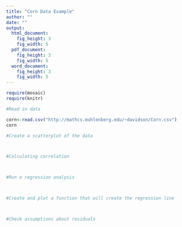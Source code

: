 ---
title: "Corn Data Example"
author: ""
date: ""
output: 
  html_document:
    fig_height: 3
    fig_width: 5
  pdf_document:
    fig_height: 3
    fig_width: 5
  word_document:
    fig_height: 3
    fig_width: 5
---


```{r include=FALSE}
require(mosaic)
require(knitr)
```

```{r fig.height=4, fig.width=4}
#Read in data

corn<-read.csv("http://mathcs.muhlenberg.edu/~davidson/Corn.csv")
corn

#Create a scatterplot of the data



#Calculating correlation 



#Run a regression analysis



#Create and plot a function that will create the regression line



#Check assumptions about residuals


```
